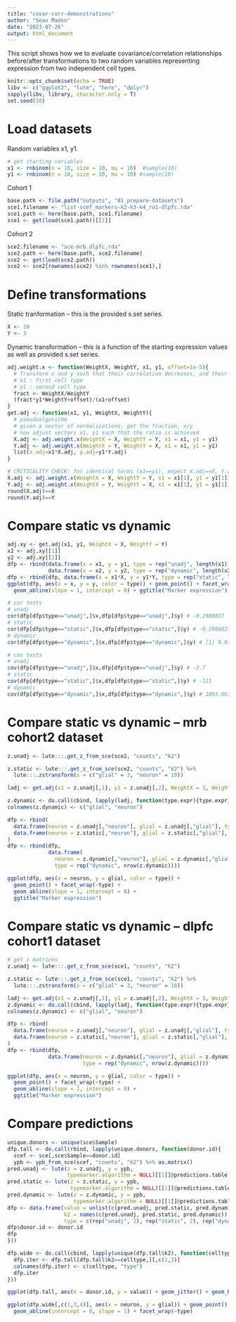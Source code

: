 ```yaml
---
title: "covar-corr-demonstrations"
author: "Sean Maden"
date: "2023-07-26"
output: html_document
---
```


This script shows how we to evaluate covariance/correlation relationships before/after transformations to two random variables representing expression 
from two independent cell types.

```r
knitr::opts_chunk$set(echo = TRUE)
libv <- c("ggplot2", "lute", "here", "dplyr")
sapply(libv, library, character.only = T)
set.seed(10)
```

# Load datasets

Random variables x1, y1.

```r
# get starting variables
x1 <- rnbinom(n = 10, size = 10, mu = 10)  #sample(10)
y1 <- rnbinom(n = 10, size = 10, mu = 10) #sample(10)
```

Cohort 1

```r
base.path <- file.path("outputs", "01_prepare-datasets")
sce1.filename <- "list-scef_markers-k2-k3-k4_ro1-dlpfc.rda"
sce1.path <- here(base.path, sce1.filename)
sce1 <- get(load(sce1.path))[[1]]
```

Cohort 2

```r
sce2.filename <- "sce-mrb_dlpfc.rda"
sce2.path <- here(base.path, sce2.filename)
sce2 <- get(load(sce2.path))
sce2 <- sce2[rownames(sce2) %in% rownames(sce1),]
```

# Define transformations

Static tranformation -- this is the provided s.set series.

```r
X <- 10
Y <- 3
```

Dynamic transformation -- this is a function of the starting expression values as well as provided s.set series.

```r
adj.weight.x <- function(WeightX, WeightY, x1, y1, offset=1e-5){
  # Transform x and y such that their correlation decreases, and their covariance remains negative?
  # x1 : first cell type
  # y1 : second cell type
  fract <- WeightX/WeightY
  (fract*y1*WeightY+offset)/(x1+offset)
}
get.adj <- function(x1, y1, WeightX, WeightY){
  # pseudoalgorithm
  # given a vector of normalizations, get the fraction, x/y
  # now adjust vectors x1, y1 such that the ratio is achieved
  X.adj <- adj.weight.x(WeightX = X, WeightY = Y, x1 = x1, y1 = y1)
  Y.adj <- adj.weight.x(WeightX = Y, WeightY = X, x1 = x1, y1 = y1)
  list(x.adj=x1*X.adj, y.adj=y1*Y.adj)
}
```

```r
# CRITICALITY CHECK: for identical terms (x1==y1), expect X.adj==X, Y.adj==Y
X.adj <- adj.weight.x(WeightX = X, WeightY = Y, x1 = x1[1], y1 = y1[1])
Y.adj <- adj.weight.x(WeightX = Y, WeightY = X, x1 = x1[1], y1 = y1[1])
round(X.adj)==X
round(Y.adj)==Y
```

# Compare static vs dynamic

```r
adj.xy <- get.adj(x1, y1, WeightX = X, WeightY = Y)
x2 <- adj.xy[[1]]
y2 <- adj.xy[[2]]
dfp <- rbind(data.frame(x = x1, y = y1, type = rep("unadj", length(x1))),
             data.frame(x = x2, y = y2, type = rep("dynamic", length(x2))))
dfp <- rbind(dfp, data.frame(x = x1*X, y = y1*Y, type = rep("static", length(x1))))
ggplot(dfp, aes(x = x, y = y, color = type)) + geom_point() + facet_wrap(~type) +
  geom_abline(slope = 1, intercept = 0) + ggtitle("Marker expression")
```

```r
# cor tests
# unadj
cor(dfp[dfp$type=="unadj",]$x,dfp[dfp$type=="unadj",]$y) # -0.2988827
# static
cor(dfp[dfp$type=="static",]$x,dfp[dfp$type=="static",]$y) # -0.2988827
# dynamic
cor(dfp[dfp$type=="dynamic",]$x,dfp[dfp$type=="dynamic",]$y) # [1] 0.9354588
```

```r
# cov tests
# unadj
cov(dfp[dfp$type=="unadj",]$x,dfp[dfp$type=="unadj",]$y) # -3.7
# static
cov(dfp[dfp$type=="static",]$x,dfp[dfp$type=="static",]$y) # -111
# dynamic
cov(dfp[dfp$type=="dynamic",]$x,dfp[dfp$type=="dynamic",]$y) # 1093.662
```

# Compare static vs dynamic -- mrb cohort2 dataset

```r
z.unadj <- lute:::.get_z_from_sce(sce2, "counts", "k2")

z.static <- lute:::.get_z_from_sce(sce2, "counts", "k2") %>%
  lute:::.zstransform(s = c("glial" = 3, "neuron" = 10))

ladj <- get.adj(x1 = z.unadj[,1], y1 = z.unadj[,2], WeightX = 3, WeightY = 10)

z.dynamic <- do.call(cbind, lapply(ladj, function(type.expr){type.expr}))
colnames(z.dynamic) <- c("glial", "neuron")
```

```r
dfp <- rbind(
  data.frame(neuron = z.unadj[,"neuron"], glial = z.unadj[,"glial"], type = rep("unadj", nrow(z.unadj))),
  data.frame(neuron = z.static[,"neuron"], glial = z.static[,"glial"], type = rep("static", nrow(z.static)))
)
dfp <- rbind(dfp,
             data.frame(
               neuron = z.dynamic[,"neuron"], glial = z.dynamic[,"glial"], 
               type = rep("dynamic", nrow(z.dynamic))))

ggplot(dfp, aes(x = neuron, y = glial, color = type)) + 
  geom_point() + facet_wrap(~type) +
  geom_abline(slope = 1, intercept = 0) +
  ggtitle("Marker expression")
```

# Compare static vs dynamic -- dlpfc cohort1 dataset

```r
# get z matrices
z.unadj <- lute:::.get_z_from_sce(sce1, "counts", "k2")

z.static <- lute:::.get_z_from_sce(sce1, "counts", "k2") %>%
  lute:::.zstransform(s = c("glial" = 3, "neuron" = 10))

ladj <- get.adj(x1 = z.unadj[,1], y1 = z.unadj[,2], WeightX = 3, WeightY = 10)
z.dynamic <- do.call(cbind, lapply(ladj, function(type.expr){type.expr}))
colnames(z.dynamic) <- c("glial", "neuron")
```

```r
dfp <- rbind(
  data.frame(neuron = z.unadj[,"neuron"], glial = z.unadj[,"glial"], type = rep("unadj", nrow(z.unadj))),
  data.frame(neuron = z.static[,"neuron"], glial = z.static[,"glial"], type = rep("static", nrow(z.static)))
)
dfp <- rbind(dfp,
             data.frame(neuron = z.dynamic[,"neuron"], glial = z.dynamic[,"glial"], 
                        type = rep("dynamic", nrow(z.dynamic))))

ggplot(dfp, aes(x = neuron, y = glial, color = type)) + 
  geom_point() + facet_wrap(~type) +
  geom_abline(slope = 1, intercept = 0) +
  ggtitle("Marker expression")
```

# Compare predictions

```r
unique.donors <- unique(sce$Sample)
dfp.tall <- do.call(rbind, lapply(unique.donors, function(donor.id){
  scef <- sce[,sce$Sample==donor.id]
  ypb <- ypb_from_sce(scef, "counts", "k2") %>% as.matrix()
pred.unadj <- lute(z = z.unadj, y = ypb, 
                   typemarker.algorithm = NULL)[[1]]@predictions.table
pred.static <- lute(z = z.static, y = ypb, 
                    typemarker.algorithm = NULL)[[1]]@predictions.table
pred.dynamic <- lute(z = z.dynamic, y = ypb, 
                     typemarker.algorithm = NULL)[[1]]@predictions.table
dfp <- data.frame(value = unlist(c(pred.unadj, pred.static, pred.dynamic)),
                  k2 = names(c(pred.unadj, pred.static, pred.dynamic)),
                  type = c(rep("unadj", 2), rep("static", 2), rep("dynamic", 2)))
dfp$donor.id <- donor.id
dfp
}))

dfp.wide <- do.call(cbind, lapply(unique(dfp.tall$k2), function(celltype){
  dfp.iter <- dfp.tall[dfp.tall$k2==celltype,][,c(1,3)]
  colnames(dfp.iter) <- c(celltype, "type")
  dfp.iter
}))

```

```r
ggplot(dfp.tall, aes(x = donor.id, y = value)) + geom_jitter() + geom_boxplot(color = "cyan") + facet_wrap(~type) + theme(axis.text.x = element_text(angle = 45,hjust=1))
```

```r
ggplot(dfp.wide[,c(1,3,4)], aes(x = neuron, y = glial)) + geom_point() + 
  geom_abline(intercept = 0, slope = 1) + facet_wrap(~type)
```

